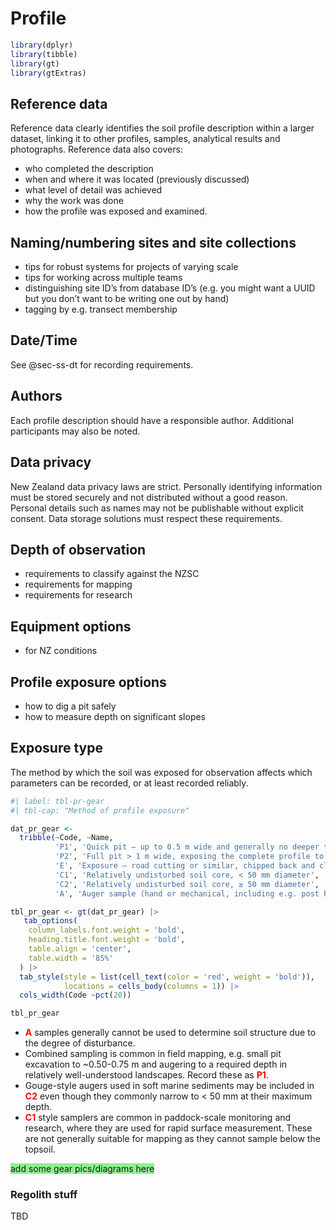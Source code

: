 # Profile

```r
library(dplyr)
library(tibble)
library(gt)
library(gtExtras)
```

## Reference data

Reference data clearly identifies the soil profile description within a larger dataset, linking it to other profiles, samples, analytical results and photographs. Reference data also covers:

-  who completed the description
-  when and where it was located (previously discussed)
-  what level of detail was achieved
-  why the work was done
-  how the profile was exposed and examined.

## Naming/numbering sites and site collections

-   tips for robust systems for projects of varying scale
-   tips for working across multiple teams
-   distinguishing site ID's from database ID's (e.g. you might want a UUID but you don't want to be writing one out by hand)
-   tagging by e.g. transect membership

## Date/Time

See @sec-ss-dt for recording requirements.

## Authors

Each profile description should have a responsible author. Additional participants may also be noted. 

::: callout-caution
## Data privacy

New Zealand data privacy laws are strict. Personally identifying information must be stored securely and not distributed without a good reason. Personal details such as names may not be publishable without explicit consent. Data storage solutions must respect these requirements.

:::


## Depth of observation

- requirements to classify against the NZSC
- requirements for mapping
- requirements for research

## Equipment options

- for NZ conditions

## Profile exposure options

- how to dig a pit safely
- how to measure depth on significant slopes

## Exposure type

The method by which the soil was exposed for observation affects which parameters can be recorded, or at least recorded reliably.

```r
#| label: tbl-pr-gear
#| tbl-cap: "Method of profile exposure"

dat_pr_gear <-
  tribble(~Code, ~Name,
          'P1', 'Quick pit – up to 0.5 m wide and generally no deeper than 1m',
          'P2', 'Full pit > 1 m wide, exposing the complete profile to regolith or bedrock',
          'E', 'Exposure – road cutting or similar, chipped back and cleaned',
          'C1', 'Relatively undisturbed soil core, < 50 mm diameter',
          'C2', 'Relatively undisturbed soil core, ≥ 50 mm diameter',
          'A', 'Auger sample (hand or mechanical, including e.g. post hole diggers)')

tbl_pr_gear <- gt(dat_pr_gear) |>
   tab_options(
    column_labels.font.weight = 'bold', 
    heading.title.font.weight = 'bold',
    table.align = 'center',
    table.width = '85%'
  ) |>
  tab_style(style = list(cell_text(color = 'red', weight = 'bold')),
            locations = cells_body(columns = 1)) |>
  cols_width(Code ~pct(20))

tbl_pr_gear
```

-   [**A**]{style="color: red"} samples generally cannot be used to determine soil structure due to the degree of disturbance.
-   Combined sampling is common in field mapping, e.g. small pit excavation to \~0.50-0.75 m and augering to a required depth in relatively well-understood landscapes. Record these as [**P1**]{style="color: red"}.
-   Gouge-style augers used in soft marine sediments may be included in [**C2**]{style="color: red"} even though they commonly narrow to \< 50 mm at their maximum depth.
-   [**C1**]{style="color: red"} style samplers are common in paddock-scale monitoring and research, where they are used for rapid surface measurement. These are not generally suitable for mapping as they cannot sample below the topsoil.

[add some gear pics/diagrams here]{style="background-color: lightgreen"}

### Regolith stuff

TBD